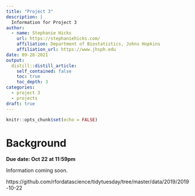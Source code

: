 ```yaml
---
title: "Project 3"
description: |
  Information for Project 3
author:
  - name: Stephanie Hicks
    url: https://stephaniehicks.com/
    affiliation: Department of Biostatistics, Johns Hopkins
    affiliation_url: https://www.jhsph.edu
date: 09-28-2021
output:
  distill::distill_article:
    self_contained: false
    toc: true
    toc_depth: 3
categories:
  - project 3
  - projects
draft: true
---
```

  
```r
knitr::opts_chunk$set(echo = FALSE)
```

# Background

**Due date: Oct 22 at 11:59pm**

Information coming soon.

https://github.com/rfordatascience/tidytuesday/tree/master/data/2019/2019-10-22
